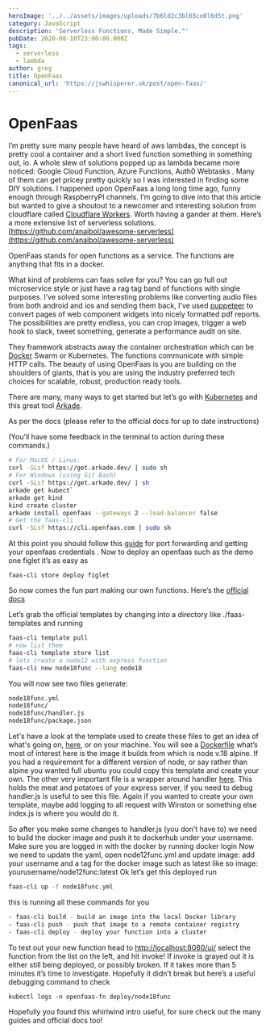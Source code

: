 ```yaml
---
heroImage: '../../assets/images/uploads/7b6ld2c3bl65co0l6d5t.png'
category: JavaScript
description: 'Serverless Functions, Made Simple."'
pubDate: 2020-08-10T23:00:00.000Z
tags:
  - serverless
  - lambda
author: greg
title: OpenFaas
canonical_url: 'https://jswhisperer.uk/post/open-faas/'
---
```


# OpenFaas

I’m pretty sure many people have heard of aws lambdas, the concept is pretty cool a container and a short lived function something in something out, io. A whole slew of solutions popped up as lambda became more noticed: Google Cloud Function, Azure Functions, Auth0 Webtasks . Many of them can get pricey pretty quickly so I was interested in finding some DIY solutions. I happened upon OpenFaas a long long time ago, funny enough through RaspberryPI channels. I’m going to dive into that this article but wanted to give a shoutout to a newcomer and interesting solution from cloudflare called [Cloudflare Workers](https://www.cloudflareworkers.com/). Worth having a gander at them. Here’s a more extensive list of serverless solutions. [https://github.com/anaibol/awesome-serverless](https://github.com/anaibol/awesome-serverless)

OpenFaas stands for open functions as a service. The functions are anything that fits in a docker.

What kind of problems can faas solve for you? You can go full out microservice style or just have a rag tag band of functions with single purposes. I’ve solved some interesting problems like converting audio files from both android and ios and sending them back, I’ve used [puppeteer](https://github.com/puppeteer/puppeteer) to convert pages of web component widgets into nicely formatted pdf reports. The possibilities are pretty endless, you can crop images, trigger a web hook to slack, tweet something, generate a performance audit on site.

They framework abstracts away the container orchestration which can be [Docker](https://www.docker.com/) Swarm or Kubernetes. The functions communicate with simple HTTP calls. The beauty of using OpenFaas is you are building on the shoulders of giants, that is you are using the industry preferred tech choices for scalable, robust, production ready tools.

There are many, many ways to get started but let’s go with [Kubernetes](https://kubernetes.io/) and this great tool [Arkade](https://docs.openfaas.com/deployment/kubernetes/#a-deploy-with-arkade-fastest-option).

As per the docs (please refer to the official docs for up to date instructions)

(You'll have some feedback in the terminal to action during these commands.)

```bash
# For MacOS / Linux:
curl -SLsf https://get.arkade.dev/ | sudo sh
# For Windows (using Git Bash)
curl -SLsf https://get.arkade.dev/ | sh
arkade get kubect`
arkade get kind
kind create cluster
arkade install openfaas --gateways 2 --load-balancer false
# Get the faas-cli
curl -SLsf https://cli.openfaas.com | sudo sh
```

At this point you should follow this [guide](https://itnext.io/kubernetes-apps-the-easy-way-f06d9e5cad3c) for port forwarding and getting your openfaas credentials . Now to deploy an openfaas such as the demo one figlet it’s as easy as

`faas-cli store deploy figlet`

So now comes the fun part making our own functions. Here’s the [official docs](https://docs.openfaas.com/cli/templates/)

Let’s grab the official templates by changing into a directory like ./faas-templates and running

```bash
faas-cli template pull
# now list them
faas-cli template store list
# lets create a node12 with express function
faas-cli new node18func --lang node18
```

You will now see two files generate:

```bash
node18func.yml
node18func/
node18func/handler.js
node18func/package.json
```

Let's have a look at the template used to create these files to get an idea of what's going on, [here](https://github.com/openfaas/templates/tree/master/template/node12), or on your machine. You will see a [Dockerfile](https://github.com/openfaas/templates/blob/master/template/node12/Dockerfile) what’s most of interest here is the image it builds from which is node v.18 alpine. If you had a requirement for a different version of node, or say rather than alpine you wanted full ubuntu you could copy this template and create your own. The other very important file is a wrapper around handler [here](https://github.com/openfaas/templates/blob/master/template/node12/index.js). This holds the meat and potatoes of your express server, if you need to debug handler.js is useful to see this file. Again if you wanted to create your own template, maybe add logging to all request with Winston or something else index.js is where you would do it.

So after you make some changes to handler.js (you don’t have to) we need to build the docker image and push it to dockerhub under your username. Make sure you are logged in with the docker by running docker login Now we need to update the yaml, open node12func.yml and update image: add your username and a tag for the docker image such as latest like so image: yourusername/node12func\:latest Ok let’s get this deployed run

```bash
faas-cli up -f node18func.yml
```

this is running all these commands for you

```bash
- faas-cli build - build an image into the local Docker library
- faas-cli push - push that image to a remote container registry
- faas-cli deploy - deploy your function into a cluster
```

To test out your new function head to [http://localhost:8080/ui/](http://localhost:8080/ui/) select the function from the list on the left, and hit invoke! If invoke is grayed out it is either still being deployed, or possibly broken. If it takes more than 5 minutes it’s time to investigate. Hopefully it didn’t break but here’s a useful debugging command to check

`kubectl logs -n openfaas-fn deploy/node18func`

Hopefully you found this whirlwind intro useful, for sure check out the many guides and official docs too!
